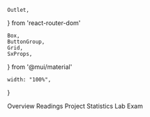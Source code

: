     Outlet,
} from 'react-router-dom'

    Box,
    ButtonGroup,
    Grid,
    SxProps,
} from '@mui/material'


    width: "100%",
}

<Grid container spacing={2}>
    <Grid item xs={10}>
        <Outlet />
    </Grid>
    <Grid item xs={2}>
        <Box role="navigation" aria-label="Assignments Links">
            <ButtonGroup orientation="vertical" color="primary" sx={styleButtonGroup}>
                <NavButton to="/assignments" match="equals">Overview</NavButton>
                <NavButton to="/assignments/readings">Readings</NavButton>
                <NavButton to="/assignments/project">Project</NavButton>
                <NavButton to="/assignments/statisticslab">Statistics Lab</NavButton>
                <NavButton to="/assignments/exam">Exam</NavButton>
            </ButtonGroup>
        </Box>
    </Grid>
</Grid>
